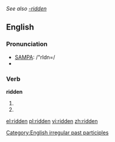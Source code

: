 ''See also [[-ridden]]''

==English==

===Pronunciation===
*[[w:SAMPA_chart_for_English|SAMPA]]: /"rIdn=/
*{{IPA|/ˈɹɪdn̩/}}

===Verb===
'''ridden'''
# {{past participle of|[[ride]]}}
# {{past participle of|[[rid]]}}

[[Category:English irregular past participles]]

[[el:ridden]]
[[pl:ridden]]
[[vi:ridden]]
[[zh:ridden]]
